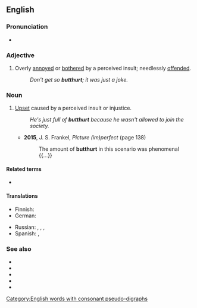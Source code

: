 ==English==

===Pronunciation===
* {{IPA|/ˈbʌtˌhɚt/|lang=en}}

===Adjective===
{{en-adj}}

# {{label|en|slang}} Overly [[annoyed]] or [[bothered]] by a perceived insult; needlessly [[offended]].
#: ''Don't get so '''butthurt'''; it was just a joke.''

===Noun===
{{en-noun|-}}

# {{label|en|slang}} [[upset|Upset]] caused by a perceived insult or injustice.
#: ''He's just full of '''butthurt''' because he wasn't allowed to join the society.''
#* '''2015''', J. S. Frankel, ''Picture (im)perfect'' (page 138)
#*: The amount of '''butthurt''' in this scenario was phenomenal {{...}}

====Related terms====
* {{l|en|pain in the butt}}

====Translations====
{{trans-top|(slang) upset caused by a perceived insult or injustice}}
* Finnish: {{t|fi|mielensäpahoitus}}
* German: {{t|de|Sickigkeit}}
{{trans-mid}}
* Russian: {{t|ru|батхёрт|tr=}}, {{t|ru|баттхёрт|tr=}}, {{qualifier|partly}} {{t+|ru|фрустрация|tr=}}, {{t|ru|попоболь|f}}{{t|ru|пукан бомбануло|f}}
* Spanish: {{t+|es|encabronado|m}}, {{t|es|enputado|m}}
{{trans-bottom}}

===See also===
* {{l|en|bug}}
* {{l|en|pain in the arse}}
* {{l|en|pain in the ass}}
* {{l|en|pain in the bum}}
* {{l|en|pain in the rear}}
[[Category:English words with consonant pseudo-digraphs]]